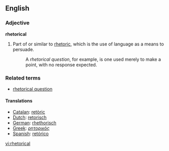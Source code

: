 ==English==
===Adjective===
'''rhetorical'''
#Part of or similar to [[rhetoric]], which is the use of language as a means to persuade.
#:A ''rhetorical question'', for example, is one used merely to make a point, with no response expected.

===Related terms===
*[[rhetorical question]]

====Translations====
*[[Catalan]]: [[retòric]]
*[[Dutch]]: [[retorisch]]
*[[German]]: [[rhethorisch]]
*[[Greek]]: [[ρητορικός]]
*[[Spanish]]: [[retórico]]

[[vi:rhetorical]]